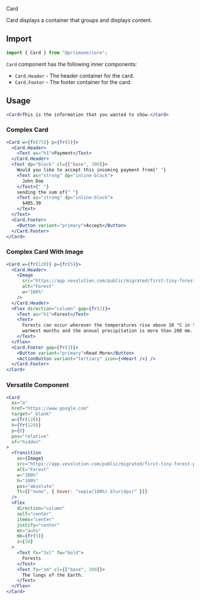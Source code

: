 <Versatile>Card</Versatile>

Card displays a container that groups and displays content.

## Import

```js
import { Card } from "@prismane/core";
```

`Card` component has the following inner components:

- `Card.Header` - The header container for the card.
- `Card.Footer` - The footer container for the card.

## Usage

```jsx
<Card>This is the information that you wanted to show.</Card>
```

### Complex Card

```jsx
<Card w={fr(75)} p={fr(5)}>
  <Card.Header>
    <Text as="h1">Payment</Text>
  </Card.Header>
  <Text dp="block" cl={["base", 300]}>
    Would you like to accept this incoming payment from{" "}
    <Text as="strong" dp="inline-block">
      John Doe
    </Text>{" "}
    sending the sum of{" "}
    <Text as="strong" dp="inline-block">
      $405.30
    </Text>
  </Text>
  <Card.Footer>
    <Button variant="primary">Accept</Button>
  </Card.Footer>
</Card>
```

### Complex Card With Image

```jsx
<Card w={fr(120)} p={fr(5)}>
  <Card.Header>
    <Image
      src="https://app.vevolution.com/public/migrated/first-tiny-forest-planted-england-1.jpg"
      alt="Forest"
      w="100%"
    />
  </Card.Header>
  <Flex direction="column" gap={fr(2)}>
    <Text as="h1">Forest</Text>
    <Text>
      Forests can occur wherever the temperatures rise above 10 °C in the
      warmest months and the annual precipitation is more than 200 mm.
    </Text>
  </Flex>
  <Card.Footer gap={fr(3)}>
    <Button variant="primary">Read More</Button>
    <ActionButton variant="tertiary" icon={<Heart />} />
  </Card.Footer>
</Card>
```

### Versatile Component

```jsx
<Card
  as="a"
  href="https://www.google.com"
  target="_blank"
  w={fr(120)}
  h={fr(120)}
  p={0}
  pos="relative"
  of="hidden"
>
  <Transition
    as={Image}
    src="https://app.vevolution.com/public/migrated/first-tiny-forest-planted-england-1.jpg"
    alt="Forest"
    w="100%"
    h="100%"
    pos="absolute"
    ft={["none", { hover: "sepia(100%) blur(4px)" }]}
  />
  <Flex
    direction="column"
    self="center"
    items="center"
    justify="center"
    mt="auto"
    mb={fr(5)}
    z={10}
  >
    <Text fs="3xl" fw="bold">
      Forests
    </Text>
    <Text fs="sm" cl={["base", 300]}>
      The lungs of the Earth.
    </Text>
  </Flex>
</Card>
```
